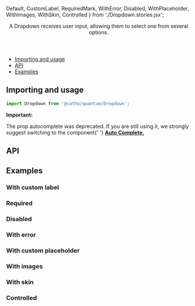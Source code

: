   Default,
  CustomLabel,
  RequiredMark,
  WithError,
  Disabled,
  WithPlaceholder,
  WithImages,
  WithSkin,
  Controlled
} from './Dropdown.stories.jsx';



<Meta title="Forms/Dropdown" component={Dropdown}  />

<Header title="Dropdown">
    A Dropdown receives user input, allowing them to select one from several
    options.
</Header>

- [Importing and usage](#importing)
- [API](#api)
- [Examples](#examples)

## <a id="importing"></a>Importing and usage

```js
import Dropdown from '@catho/quantum/Dropdown';
```

<Canvas>
  <Story of={Default}/>
</Canvas>


<Alert icon="warning" skin="warning">
  <strong>Important:</strong>
  <p>
      The prop autocomplete was deprecated. If you are still using it,
      we strongly suggest switching to the component{' '}
      <strong>
      <a href="?path=/docs/forms-autocomplete--default">Auto Complete.</a>
      </strong>
  </p>
</Alert>

## <a id="api"></a>API

<ArgsTable of={Dropdown} />

## <a id="examples"></a>Examples

### With custom label

<Canvas>
  <Story of={CustomLabel}/>
</Canvas>

### Required

<Canvas>
  <Story of={RequiredMark}/>
</Canvas>

### Disabled

<Canvas>
  <Story of={Disabled}/>
</Canvas>

### With error

<Canvas>
  <Story of={WithError}/>
</Canvas>

### With custom placeholder

<Canvas>
  <Story of={WithPlaceholder}/>
</Canvas>

### With images

<Canvas>
  <Story of={WithImages}/>
</Canvas>

### With skin

<Canvas>
  <Story of={WithSkin}/>
</Canvas>

### Controlled

<Canvas>
  <Story of={Controlled}/>
</Canvas>

<EvaluationForm componentName="Dropdown" />
